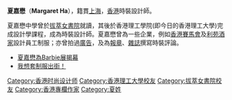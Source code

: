 '''夏嘉懋'''（'''Margaret Ha'''），籍貫[[上海|上海]]，[[香港|香港]]時裝設計師。

夏嘉懋中學曾於[[拔萃女書院|拔萃女書院]]就讀，其後於香港理工學院(即今日的香港理工大學)完成設計學課程，成為時裝設計師。夏嘉懋曾為一些企業，例如[[香港賽馬會|香港賽馬會]]及[[利苑酒家|利苑酒家]]設計員工制服；亦曾拍過[[廣告|廣告]]，及為[[報章|報章]]、[[雜誌|雜誌]]撰寫時裝評論。

* [http://orientaldaily.on.cc/cnt/lifestyle/20090410/00292_003.html 夏嘉懋為Barbie展揭幕] {{Wayback|url=http://orientaldaily.on.cc/cnt/lifestyle/20090410/00292_003.html |date=20090613032822 }}
* [http://hk.apple.nextmedia.com/supplement/food/art/20060925/6343496 我想套制服出街！]
{{HK-bio-stub}}

[[Category:香港时尚设计师|Category:香港时尚设计师]]
[[Category:香港理工大學校友|Category:香港理工大學校友]]
[[Category:拔萃女書院校友|Category:拔萃女書院校友]]
[[Category:香港專欄作家|Category:香港專欄作家]]
[[Category:夏姓|Category:夏姓]]